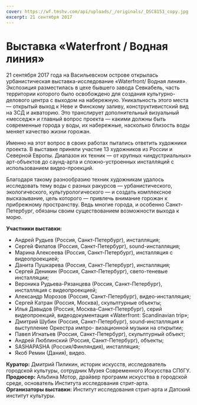 ```yaml
---
cover: https://wf.tmshv.com/api/uploads/_/originals/_DSC8151_copy.jpg
excerpt: 21 сентября 2017
---
```


# Выставка «Waterfront / Водная линия»

21 сентября 2017 года на Васильевском острове открылась урбанистическая выставка-исследование «Waterfront/ Водная линия». Экспозиция разместилась в цехе бывшего завода Севкабель, часть территории которого было освобождено для создания культурно-делового центра с выходом на набережную. Уникальность этого места — открытый выход к Неве и Финскому заливу, конструктивистский вид на ЗСД и акваторию. Это транслирует дополнительный визуальный «месседж» и главный вопрос проекта — какими должны быть современные города у воды, их набережные, насколько близость воды меняет качество
жизни горожан.

Именно на этот вопрос в своих работах пытались ответить художники проекта. В выставке приняли участие 13 художников из России и Северной Европы. Диапазон их техник — от крупных «индустриальных» арт-объектов до саунд-арта и сложно-устроенных инсталляций с использованием видео-проекций.

Благодаря такому разнообразию техник художникам удалось исследовать тему воды с разных ракурсов — урбанистического, экологического, культурологического — и создать комплексное высказывание, цель которого — привлечь внимание горожан к прибрежному пространству. Ведь многие города, и особенно Санкт-Петербург, обязаны своим существованием возможности выхода к морю.

**Участники выставки:**

- Андрей Рудьев (Россия, Санкт-Петербург), инсталляция;
- Сергей Филатов (Россия, Санкт-Петербург), sound-инсталляция;
- Марина Алексеева (Россия, Санкт-Петербург), инсталляция с видеопроекцией;
- Данита Пушкарева (Россия, Санкт-Петербург), инсталляция;
- Сергей Деникин (Россия, Санкт-Петербург), свето-теневые инсталляции;
- Вероника Рудьева-Рязанцева (Россия, Санкт-Петербург), инсталляция с видеопроекцией;
- Александр Морозов (Россия, Санкт-Петербург), видео-инсталляция;
- Сергей Катран (Россия, Москва), скульптурные объекты;
- Илья Давыдов (Россия, Москва-Санкт-Петербург), серий видеопроекций, видеодокументация «Waterfront: Scandinavian trip»;
- Дмитрий Шубин (Россия, Санкт-Петербург), sound-инсталляция и выступление Оркестра импро- визационной музыки на открытии;
- Павел Игнатьев (Россия, Санкт-Петербург), скульптурный объект;
- Андрей Люблинский (Россия, Санкт-Петербург), объекты;
- SASHAPASHA (Россия/Финляндия), инсталляция;
- Якоб Ремин (Дания), видео.

**Куратор:** Дмитрий Пиликин, историк искусств, исследователь городской культуры, сотрудник Музея Современного Искусства СПбГУ.  
**Продюсер:** Альбина Мотор, драйвер программ искусства в городской среде, основатель Института исследования стрит-арта.  
**Организаторы выставки:** Институт исследования стрит-арта и Датский институт культуры.